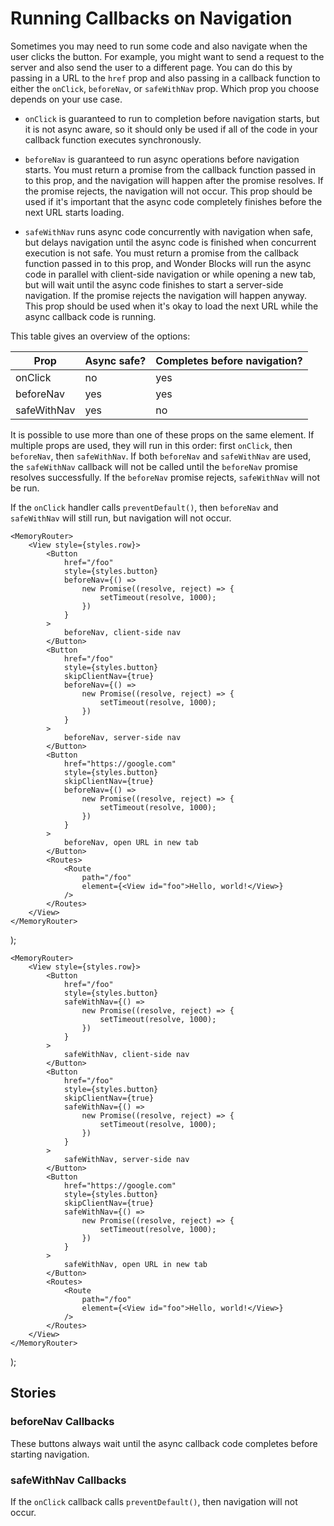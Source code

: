 


<Meta of={NavigationCallbacksStories} />

# Running Callbacks on Navigation

Sometimes you may need to run some code and also navigate when the user
clicks the button. For example, you might want to send a request to the
server and also send the user to a different page. You can do this by
passing in a URL to the `href` prop and also passing in a callback
function to either the `onClick`, `beforeNav`, or `safeWithNav` prop.
Which prop you choose depends on your use case.

- `onClick` is guaranteed to run to completion before navigation starts,
  but it is not async aware, so it should only be used if all of the code
  in your callback function executes synchronously.

- `beforeNav` is guaranteed to run async operations before navigation
  starts. You must return a promise from the callback function passed in
  to this prop, and the navigation will happen after the promise
  resolves. If the promise rejects, the navigation will not occur.
  This prop should be used if it's important that the async code
  completely finishes before the next URL starts loading.

- `safeWithNav` runs async code concurrently with navigation when safe,
  but delays navigation until the async code is finished when
  concurrent execution is not safe. You must return a promise from the
  callback function passed in to this prop, and Wonder Blocks will run
  the async code in parallel with client-side navigation or while opening
  a new tab, but will wait until the async code finishes to start a
  server-side navigation. If the promise rejects the navigation will
  happen anyway. This prop should be used when it's okay to load
  the next URL while the async callback code is running.

This table gives an overview of the options:

| Prop        | Async safe? | Completes before navigation? |
| ----------- | ----------- | ---------------------------- |
| onClick     | no          | yes                          |
| beforeNav   | yes         | yes                          |
| safeWithNav | yes         | no                           |

It is possible to use more than one of these props on the same element.
If multiple props are used, they will run in this order: first `onClick`,
then `beforeNav`, then `safeWithNav`. If both `beforeNav` and `safeWithNav`
are used, the `safeWithNav` callback will not be called until the
`beforeNav` promise resolves successfully. If the `beforeNav` promise
rejects, `safeWithNav` will not be run.

If the `onClick` handler calls `preventDefault()`, then `beforeNav`
and `safeWithNav` will still run, but navigation will not occur.

    <MemoryRouter>
        <View style={styles.row}>
            <Button
                href="/foo"
                style={styles.button}
                beforeNav={() =>
                    new Promise((resolve, reject) => {
                        setTimeout(resolve, 1000);
                    })
                }
            >
                beforeNav, client-side nav
            </Button>
            <Button
                href="/foo"
                style={styles.button}
                skipClientNav={true}
                beforeNav={() =>
                    new Promise((resolve, reject) => {
                        setTimeout(resolve, 1000);
                    })
                }
            >
                beforeNav, server-side nav
            </Button>
            <Button
                href="https://google.com"
                style={styles.button}
                skipClientNav={true}
                beforeNav={() =>
                    new Promise((resolve, reject) => {
                        setTimeout(resolve, 1000);
                    })
                }
            >
                beforeNav, open URL in new tab
            </Button>
            <Routes>
                <Route
                    path="/foo"
                    element={<View id="foo">Hello, world!</View>}
                />
            </Routes>
        </View>
    </MemoryRouter>
);

    <MemoryRouter>
        <View style={styles.row}>
            <Button
                href="/foo"
                style={styles.button}
                safeWithNav={() =>
                    new Promise((resolve, reject) => {
                        setTimeout(resolve, 1000);
                    })
                }
            >
                safeWithNav, client-side nav
            </Button>
            <Button
                href="/foo"
                style={styles.button}
                skipClientNav={true}
                safeWithNav={() =>
                    new Promise((resolve, reject) => {
                        setTimeout(resolve, 1000);
                    })
                }
            >
                safeWithNav, server-side nav
            </Button>
            <Button
                href="https://google.com"
                style={styles.button}
                skipClientNav={true}
                safeWithNav={() =>
                    new Promise((resolve, reject) => {
                        setTimeout(resolve, 1000);
                    })
                }
            >
                safeWithNav, open URL in new tab
            </Button>
            <Routes>
                <Route
                    path="/foo"
                    element={<View id="foo">Hello, world!</View>}
                />
            </Routes>
        </View>
    </MemoryRouter>
);

## Stories

### beforeNav Callbacks

These buttons always wait until the async callback code completes before
starting navigation.

<Canvas of={NavigationCallbacksStories.BeforeNavCallbacks_} />

### safeWithNav Callbacks

If the `onClick` callback calls `preventDefault()`, then navigation will not occur.

<Canvas of={NavigationCallbacksStories.SafeWithNavCallbacks_} />
